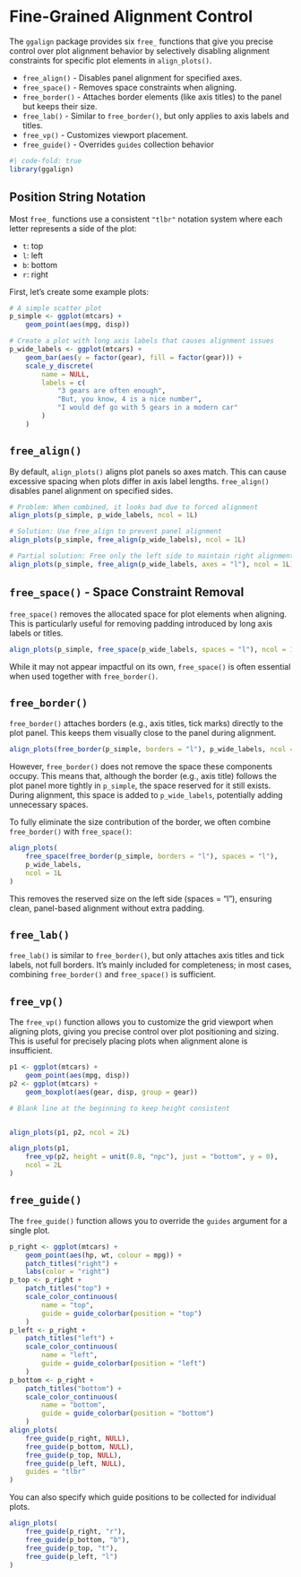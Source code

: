 # Fine-Grained Alignment Control {#sec-fine-align-control}

The `ggalign` package provides six `free_` functions that give you precise
control over plot alignment behavior by selectively disabling alignment
constraints for specific plot elements in `align_plots()`. 

- `free_align()` - Disables panel alignment for specified axes.
- `free_space()` - Removes space constraints when aligning.
- `free_border()` - Attaches border elements (like axis titles) to the panel but
    keeps their size. 
- `free_lab()` - Similar to `free_border()`, but only applies to axis labels and
    titles.
- `free_vp()` - Customizes viewport placement.
- `free_guide()` - Overrides `guides` collection behavior

```r
#| code-fold: true
library(ggalign)
```

## Position String Notation

Most `free_` functions use a consistent `"tlbr"` notation system where
each letter represents a side of the plot:

- `t`: top
- `l`: left  
- `b`: bottom
- `r`: right

First, let's create some example plots:
```r
# A simple scatter plot
p_simple <- ggplot(mtcars) +
    geom_point(aes(mpg, disp))

# Create a plot with long axis labels that causes alignment issues
p_wide_labels <- ggplot(mtcars) +
    geom_bar(aes(y = factor(gear), fill = factor(gear))) +
    scale_y_discrete(
        name = NULL,
        labels = c(
            "3 gears are often enough",
            "But, you know, 4 is a nice number",
            "I would def go with 5 gears in a modern car"
        )
    )
```

## `free_align()`

By default, `align_plots()` aligns plot panels so axes match. This can cause
excessive spacing when plots differ in axis label lengths. `free_align()` disables
panel alignment on specified sides.

```r
# Problem: When combined, it looks bad due to forced alignment
align_plots(p_simple, p_wide_labels, ncol = 1L)
```

```r
# Solution: Use free_align to prevent panel alignment
align_plots(p_simple, free_align(p_wide_labels), ncol = 1L)
```

```r
# Partial solution: Free only the left side to maintain right alignment
align_plots(p_simple, free_align(p_wide_labels, axes = "l"), ncol = 1L)
```

## `free_space()` - Space Constraint Removal

`free_space()` removes the allocated space for plot elements when aligning. This
is particularly useful for removing padding introduced by long axis labels or
titles.

```r
align_plots(p_simple, free_space(p_wide_labels, spaces = "l"), ncol = 1L)
```

While it may not appear impactful on its own, `free_space()` is often essential
when used together with `free_border()`.

## `free_border()`
`free_border()` attaches borders (e.g., axis titles, tick marks) directly to the
plot panel. This keeps them visually close to the panel during alignment.
```r
align_plots(free_border(p_simple, borders = "l"), p_wide_labels, ncol = 1L)
```

However, `free_border()` does not remove the space these components occupy. This
means that, although the border (e.g., axis title) follows the plot panel more
tightly in `p_simple`, the space reserved for it still exists. During alignment,
this space is added to `p_wide_labels`, potentially adding unnecessary spaces.

To fully eliminate the size contribution of the border, we often combine
`free_border()` with `free_space()`:

```r
align_plots(
    free_space(free_border(p_simple, borders = "l"), spaces = "l"),
    p_wide_labels,
    ncol = 1L
)
```

This removes the reserved size on the left side (spaces = "l"), ensuring clean,
panel-based alignment without extra padding.

## `free_lab()`

`free_lab()` is similar to `free_border()`, but only attaches axis titles and tick
labels, not full borders. It’s mainly included for completeness; in most cases,
combining `free_border()` and `free_space()` is sufficient.

## `free_vp()`

The `free_vp()` function allows you to customize the grid viewport when aligning
plots, giving you precise control over plot positioning and sizing. This is
useful for precisely placing plots when alignment alone is insufficient.

```r
p1 <- ggplot(mtcars) +
    geom_point(aes(mpg, disp))
p2 <- ggplot(mtcars) +
    geom_boxplot(aes(gear, disp, group = gear))
```

::: {.grid}

::: {.g-col-6}
```r
# Blank line at the beginning to keep height consistent


align_plots(p1, p2, ncol = 2L)
```
:::

::: {.g-col-6}
```r
align_plots(p1, 
    free_vp(p2, height = unit(0.8, "npc"), just = "bottom", y = 0), 
    ncol = 2L
)
```
::: 

:::

## `free_guide()`

The `free_guide()` function allows you to override the `guides` argument for a
single plot.
```r
p_right <- ggplot(mtcars) +
    geom_point(aes(hp, wt, colour = mpg)) +
    patch_titles("right") +
    labs(color = "right")
p_top <- p_right +
    patch_titles("top") +
    scale_color_continuous(
        name = "top",
        guide = guide_colorbar(position = "top")
    )
p_left <- p_right +
    patch_titles("left") +
    scale_color_continuous(
        name = "left",
        guide = guide_colorbar(position = "left")
    )
p_bottom <- p_right +
    patch_titles("bottom") +
    scale_color_continuous(
        name = "bottom",
        guide = guide_colorbar(position = "bottom")
    )
align_plots(
    free_guide(p_right, NULL),
    free_guide(p_bottom, NULL),
    free_guide(p_top, NULL),
    free_guide(p_left, NULL),
    guides = "tlbr"
)
```

You can also specify which guide positions to be collected for individual plots.
```r
align_plots(
    free_guide(p_right, "r"),
    free_guide(p_bottom, "b"),
    free_guide(p_top, "t"),
    free_guide(p_left, "l")
)
```
